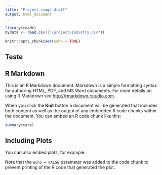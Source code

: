 ```yaml
---
title: "Project rough draft"
output: html_document
---
```

```r
library(readr)
mydata <- read.csv(("/project/Industry.csv"))

```

```r
knitr::opts_chunk$set(echo = TRUE)
```
## Teste
## R Markdown

This is an R Markdown document. Markdown is a simple formatting syntax for authoring HTML, PDF, and MS Word documents. For more details on using R Markdown see <http://rmarkdown.rstudio.com>.

When you click the **Knit** button a document will be generated that includes both content as well as the output of any embedded R code chunks within the document. You can embed an R code chunk like this:

```r
summary(cars)
```

## Including Plots

You can also embed plots, for example:



Note that the `echo = FALSE` parameter was added to the code chunk to prevent printing of the R code that generated the plot.
